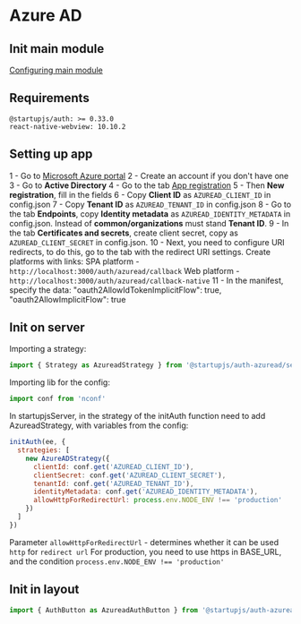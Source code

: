 # Azure AD

## Init main module
[Configuring main module](/docs/auth/main)

## Requirements
```
@startupjs/auth: >= 0.33.0
react-native-webview: 10.10.2
```

## Setting up app
1 - Go to [Microsoft Azure portal](https://portal.azure.com/)
2 - Create an account if you don't have one
3 - Go to **Active Directory**
4 - Go to the tab [App registration](https://portal.azure.com/?l=en.en-us#blade/Microsoft_AAD_IAM/ActiveDirectoryMenuBlade/RegisteredApps)
5 - Then **New registration**, fill in the fields
6 - Copy **Client ID** as `AZUREAD_CLIENT_ID` in config.json
7 - Copy **Tenant ID** as `AZUREAD_TENANT_ID` in config.json
8 - Go to the tab **Endpoints**, copy **Identity metadata** as `AZUREAD_IDENTITY_METADATA` in config.json. Instead of **common/organizations** must stand **Tenant ID**.
9 - In the tab **Certificates and secrets**, create client secret, copy as `AZUREAD_CLIENT_SECRET` in config.json.
10 - Next, you need to configure URI redirects, to do this, go to the tab with the redirect URI settings. Create platforms with links:
SPA platform - `http://localhost:3000/auth/azuread/callback`
Web platform - `http://localhost:3000/auth/azuread/callback-native`
11 - In the manifest, specify the data:
  "oauth2AllowIdTokenImplicitFlow": true,
  "oauth2AllowImplicitFlow": true

## Init on server
Importing a strategy:
```js
import { Strategy as AzureadStrategy } from '@startupjs/auth-azuread/server'
```

Importing lib for the config:
```js
import conf from 'nconf'
```

In startupjsServer, in the strategy of the initAuth function need to add AzureadStrategy, with variables from the config:
```js
initAuth(ee, {
  strategies: [
    new AzureADStrategy({
      clientId: conf.get('AZUREAD_CLIENT_ID'),
      clientSecret: conf.get('AZUREAD_CLIENT_SECRET'),
      tenantId: conf.get('AZUREAD_TENANT_ID'),
      identityMetadata: conf.get('AZUREAD_IDENTITY_METADATA'),
      allowHttpForRedirectUrl: process.env.NODE_ENV !== 'production'
    })
  ]
})
```
Parameter `allowHttpForRedirectUrl` - determines whether it can be used `http` for `redirect url`
For production, you need to use https in BASE_URL, and the condition `process.env.NODE_ENV !== 'production'`

## Init in layout
```js
import { AuthButton as AzureadAuthButton } from '@startupjs/auth-azuread/client'
```

